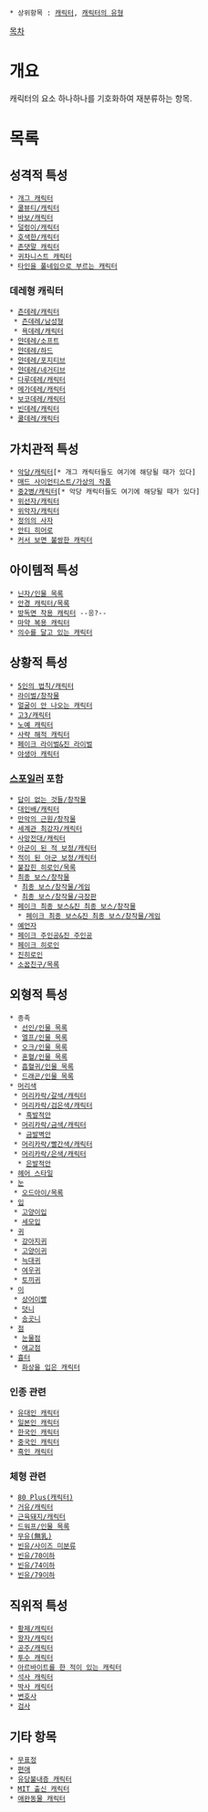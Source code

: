  * 상위항목 : [[캐릭터]], [[캐릭터의 유형]]

[[목차]]
= 개요 =
캐릭터의 요소 하나하나를 기호화하여 재분류하는 항목.

= 목록 =
== 성격적 특성 ==
 * [[개그 캐릭터]]
 * [[쿨뷰티/캐릭터]]
 * [[바보/캐릭터]]
 * [[덜렁이/캐릭터]]
 * [[호색한/캐릭터]]
 * [[존댓말 캐릭터]]
 * [[귀차니즘#s-3|귀차니스트 캐릭터]]
 * [[타인을 풀네임으로 부르는 캐릭터]]

=== 데레형 캐릭터 ===
 * [[츤데레/캐릭터]]
  * [[츤데레/남성형]]
  * [[욕데레/캐릭터]]
 * [[얀데레/소프트]]
 * [[얀데레/하드]]
 * [[얀데레/포지티브]]
 * [[얀데레/네거티브]]
 * [[다루데레/캐릭터]]
 * [[메가데레/캐릭터]]
 * [[보코데레/캐릭터]]
 * [[빈데레/캐릭터]]
 * [[쿨데레/캐릭터]]

== 가치관적 특성 ==
 * [[악당/캐릭터]][* 개그 캐릭터들도 여기에 해당될 때가 있다]
 * [[매드 사이언티스트/가상의 작품]]
 * [[중2병/캐릭터]][* 악당 캐릭터들도 여기에 해당될 때가 있다]
 * [[위선자#s-2|위선자/캐릭터]]
 * [[위악자#s-3|위악자/캐릭터]]
 * [[정의#s-1.1.1|정의의 사자]]
 * [[안티 히어로#s-3|안티 히어로]]
 * [[커서 보면 불쌍한 캐릭터]]

== 아이템적 특성 ==
 * [[닌자/인물 목록]]
 * [[안경 캐릭터/목록]]
 * [[방독면#s-8|방독면 착용 캐릭터]] --응?--
 * [[마약#s-12.2|마약 복용 캐릭터]]
 * [[의수#s-1.1|의수를 달고 있는 캐릭터]]

== 상황적 특성 ==
 * [[5인의 법칙/캐릭터]]
 * [[라이벌/창작물]]
 * [[얼굴이 안 나오는 캐릭터]]
 * [[고3/캐릭터]]
 * [[노예#s-1.5|노예 캐릭터]]
 * [[사략선|사략 해적 캐릭터]]
 * [[페이크 라이벌&진 라이벌]]
 * [[야생아#s-3|야생아 캐릭터]]
=== [[스포일러]] 포함 ===
 * [[답이 없는 것들/창작물]]
 * [[대인배/캐릭터]]
 * [[만악의 근원/창작물]]
 * [[세계관 최강자/캐릭터]]
 * [[사망전대/캐릭터]]
 * [[아군이 된 적 보정/캐릭터]]
 * [[적이 된 아군 보정/캐릭터]]
 * [[붙잡힌 히로인/목록]]
 * [[최종 보스/창작물]]
  * [[최종 보스/창작물/게임]]
  * [[최종 보스/창작물/극장판]]
 * [[페이크 최종 보스&진 최종 보스/창작물]]
   * [[페이크 최종 보스&진 최종 보스/창작물/게임]]
 * [[예언자#s-1.3|예언자]]
 * [[페이크 주인공&진 주인공]]
 * [[페이크 히로인]]
 * [[진히로인]]
 * [[소꿉친구/목록]]

== 외형적 특성 ==
 * 종족
  * [[선인/인물 목록]]
  * [[엘프/인물 목록]]
  * [[오크/인물 목록]]
  * [[혼혈/인물 목록]]
  * [[흡혈귀/인물 목록]]
  * [[드래곤/인물 목록]]
 * [[머리카락|머리색]]
  * [[머리카락/갈색/캐릭터]]
  * [[머리카락/검은색/캐릭터]]
   * [[흑발적안]]
  * [[머리카락/금색/캐릭터]]
   * [[금발벽안]]
  * [[머리카락/빨간색/캐릭터]]
  * [[머리카락/은색/캐릭터]]
   * [[은발적안]]
 * [[헤어 스타일]]
 * [[안구|눈]]
  * [[오드아이/목록]]
 * [[입]]
  * [[고양이입]]
  * [[세모입]]
 * [[귀]]
  * [[강아지귀]]
  * [[고양이귀]]
  * [[늑대귀]]
  * [[여우귀]]
  * [[토끼귀]]
 * [[치아|이]]
  * [[상어이빨]]
  * [[덧니]]
  * [[송곳니]]
 * [[점]]
  * [[눈물점]]
  * [[애교점]]
 * [[흉터]]
  * [[화상#s-1.3|화상을 입은 캐릭터]]

=== 인종 관련 ===
 * [[유대인#s-7|유대인 캐릭터]]
 * [[일본인#s-7|일본인 캐릭터]]
 * [[한국인 캐릭터#s-4|한국인 캐릭터]]
 * [[중국인#s-5|중국인 캐릭터]]
 * [[흑인#s-7|흑인 캐릭터]]

=== 체형 관련 ===
 * [[80 Plus(캐릭터)]]
 * [[거유/캐릭터]]
 * [[근육돼지/캐릭터]]
 * [[드워프/인물 목록]]
 * [[절벽|무유(無乳)]]
 * [[빈유/사이즈 미분류]]
 * [[빈유/70이하]]
 * [[빈유/74이하]]
 * [[빈유/79이하]]

== 직위적 특성 ==
 * [[황제/캐릭터]]
 * [[왕자/캐릭터]]
 * [[공주/캐릭터]]
 * [[투수#s-1.10|투수 캐릭터]]
 * [[아르바이트#s-7.2|아르바이트를 한 적이 있는 캐릭터]]
 * [[석사#s-5|석사 캐릭터]]
 * [[박사#s-1.6.1|박사 캐릭터]]
 * [[변호사#s-8.2|변호사]]
 * [[검사#s-1.7|검사]]

== 기타 항목 ==
 * [[무표정]]
 * [[편애]]
 * [[유당불내증|유당불내증 캐릭터]]
 * [[매사추세츠 공과대학교#s-3.1|MIT 출신 캐릭터]]
 * [[애완동물#s-5.1|애완동물 캐릭터]]
